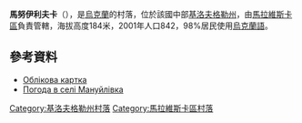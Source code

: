 {{coord|48|36|12|N|31|42|5|E|scale:100000_region:UA|display=title}}

'''馬努伊利夫卡'''（{{lang-uk|Мануйлівка}}），是[[烏克蘭|烏克蘭]]的村落，位於該國中部[[基洛夫格勒州|基洛夫格勒州]]，由[[馬拉維斯卡區|馬拉維斯卡區]]負責管轄，海拔高度184米，2001年人口842，98%居民使用[[烏克蘭語|烏克蘭語]]。

==參考資料==
*[http://gska2.rada.gov.ua/pls/z7502/A005?rdat1=30.01.2010&rf7571=17027 Облікова картка]{{dead link|date=2018年5月 |bot=InternetArchiveBot |fix-attempted=yes }}
* [http://weather.in.ua/ua/kirovogradskaja/14931 Погода в селі Мануйлівка] {{Wayback|url=http://weather.in.ua/ua/kirovogradskaja/14931 |date=20111220115150 }}

{{DEFAULTSORT:Мануйлівка}}
[[Category:基洛夫格勒州村落|Category:基洛夫格勒州村落]]
[[Category:馬拉維斯卡區村落|Category:馬拉維斯卡區村落]]


{{Kirovohrad-geo-stub}}